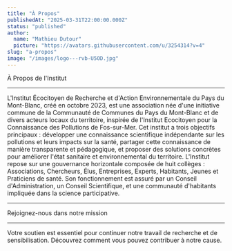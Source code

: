 ```yaml
---
title: "À Propos"
publishedAt: "2025-03-31T22:00:00.000Z"
status: "published"
author:
  name: "Mathieu Dutour"
  picture: "https://avatars.githubusercontent.com/u/3254314?v=4"
slug: "a-propos"
image: "/images/logo---rvb-U5OD.jpg"
---
```


À Propos de l'Institut

---

L'Institut Écocitoyen de Recherche et d'Action Environnementale du Pays du Mont-Blanc, créé en octobre 2023, est une association née d'une initiative commune de la Communauté de Communes du Pays du Mont-Blanc et de divers acteurs locaux du territoire, inspirée de l'Institut Ecocitoyen pour la Connaissance des Pollutions de Fos-sur-Mer. Cet institut a trois objectifs principaux : développer une connaissance scientifique indépendante sur les pollutions et leurs impacts sur la santé, partager cette connaissance de manière transparente et pédagogique, et proposer des solutions concrètes pour améliorer l'état sanitaire et environnemental du territoire. L'Institut repose sur une gouvernance horizontale composée de huit collèges : Associations, Chercheurs, Élus, Entreprises, Experts, Habitants, Jeunes et Praticiens de santé. Son fonctionnement est assuré par un Conseil d'Administration, un Conseil Scientifique, et une communauté d'habitants impliquée dans la science participative. 

---

Rejoignez-nous dans notre mission

---

Votre soutien est essentiel pour continuer notre travail de recherche et de sensibilisation. Découvrez comment vous pouvez contribuer à notre cause.